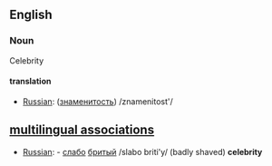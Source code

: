 ==English==

===Noun===
Celebrity

====translation====
*[[Russian]]: ([[:ru:знаменитость|знаменитость]]) /znamenitost'/

==[[multilingual associations]]==
*[[Russian]]: - [[:ru:слабо|слабо]] [[:ru:бритый|бритый]] /slabo briti'y/ (badly shaved) '''celebrity'''